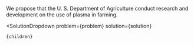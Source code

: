 

We propose that the U. S. Department of Agriculture conduct research and development on the use of plasma in farming.

  <SolutionDropdown 
    problem={problem} 
    solution={solution}
  >
    {children}
  </SolutionDropdown>